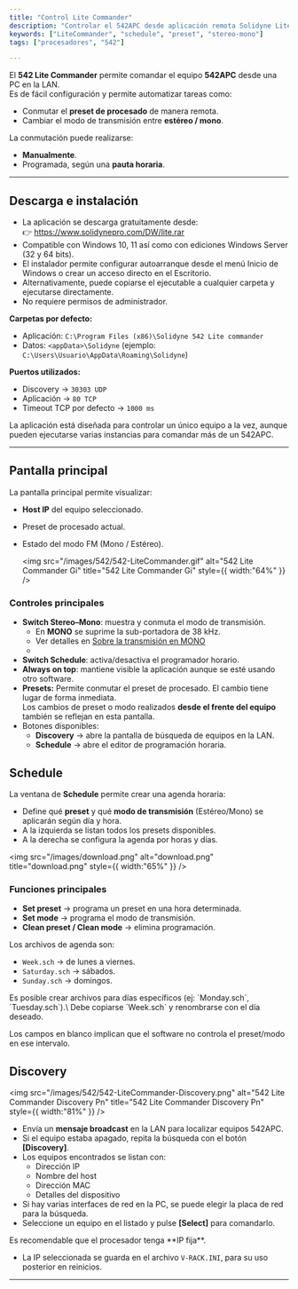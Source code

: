 ```yaml
---
title: "Control Lite Commander"
description: "Controlar el 542APC desde aplicación remota Solidyne Lite Commander"
keywords: ["LiteCommander", "schedule", "preset", "stereo-mono"]
tags: ["procesadores", "542"]

---
```


El **542 Lite Commander** permite comandar el equipo **542APC** desde una PC en la LAN.\
Es de fácil configuración y permite automatizar tareas como:

- Conmutar el **preset de procesado** de manera remota.
- Cambiar el modo de transmisión entre **estéreo / mono**.

La conmutación puede realizarse:

- **Manualmente**.
- Programada, según una **pauta horaria**.

---

## Descarga e instalación

- La aplicación se descarga gratuitamente desde:\
  👉 https://www.solidynepro.com/DW/lite.rar
- Compatible con Windows 10, 11 así como con ediciones Windows Server (32 y 64 bits).
- El instalador permite configurar autoarranque desde el menú Inicio de Windows o crear un acceso directo en el Escritorio.
- Alternativamente, puede copiarse el ejecutable a cualquier carpeta y ejecutarse directamente.
- No requiere permisos de administrador.

**Carpetas por defecto:**

- Aplicación: `C:\Program Files (x86)\Solidyne 542 Lite commander`
- Datos: `<appData>\Solidyne` (ejemplo: `C:\Users\Usuario\AppData\Roaming\Solidyne`)

**Puertos utilizados:**

- Discovery → `30303 UDP`
- Aplicación → `80 TCP`
- Timeout TCP por defecto → `1000 ms`

<Info>
  La aplicación está diseñada para controlar un único equipo a la vez, aunque pueden ejecutarse varias instancias para comandar más de un 542APC.
</Info>

---

## Pantalla principal

La pantalla principal permite visualizar:

- **Host IP** del equipo seleccionado.
- Preset de procesado actual.
- Estado del modo FM (Mono / Estéreo).

  <img
    src="/images/542/542-LiteCommander.gif"
    alt="542 Lite Commander Gi"
    title="542 Lite Commander Gi"
    style={{ width:"64%" }}
  />

### Controles principales

- **Switch Stereo–Mono**: muestra y conmuta el modo de transmisión.
  - En **MONO** se suprime la sub-portadora de 38 kHz.
  - Ver detalles en [Sobre la transmisión en MONO](/es/542/542-mono)
  - 
- **Switch Schedule**: activa/desactiva el programador horario.
- **Always on top**: mantiene visible la aplicación aunque se esté usando otro software.
- **Presets:** Permite conmutar el preset de procesado. El cambio tiene lugar de forma inmediata. \
  Los cambios de preset o modo realizados **desde el frente del equipo** también se reflejan en esta pantalla.
- Botones disponibles:
  - **Discovery** → abre la pantalla de búsqueda de equipos en la LAN.
  - **Schedule** → abre el editor de programación horaria.

## Schedule

La ventana de **Schedule** permite crear una agenda horaria:

- Define qué **preset** y qué **modo de transmisión** (Estéreo/Mono) se aplicarán según día y hora.
- A la izquierda se listan todos los presets disponibles.
- A la derecha se configura la agenda por horas y días.

<img
  src="/images/download.png"
  alt="download.png"
  title="download.png"
  style={{ width:"65%" }}
/>

### Funciones principales

- **Set preset** → programa un preset en una hora determinada.
- **Set mode** → programa el modo de transmisión.
- **Clean preset / Clean mode** → elimina programación.

Los archivos de agenda son:

- `Week.sch` → de lunes a viernes.
- `Saturday.sch` → sábados.
- `Sunday.sch` → domingos.

<Info>
  Es posible crear archivos para días específicos (ej: `Monday.sch`, `Tuesday.sch`).\
  Debe copiarse `Week.sch` y renombrarse con el día deseado.
</Info>

Los campos en blanco implican que el software no controla el preset/modo en ese intervalo.

## Discovery

<img
  src="/images/542/542-LiteCommander-Discovery.png"
  alt="542 Lite Commander Discovery Pn"
  title="542 Lite Commander Discovery Pn"
  style={{ width:"81%" }}
/>

- Envía un **mensaje broadcast** en la LAN para localizar equipos 542APC.
- Si el equipo estaba apagado, repita la búsqueda con el botón **[Discovery]**.
- Los equipos encontrados se listan con:
  - Dirección IP
  - Nombre del host
  - Dirección MAC
  - Detalles del dispositivo
- Si hay varias interfaces de red en la PC, se puede elegir la placa de red para la búsqueda.
- Seleccione un equipo en el listado y pulse **[Select]** para comandarlo.

<Warning>
  Es recomendable que el procesador tenga **IP fija**.
</Warning>

- La IP seleccionada se guarda en el archivo `V-RACK.INI`, para su uso posterior en reinicios.

---